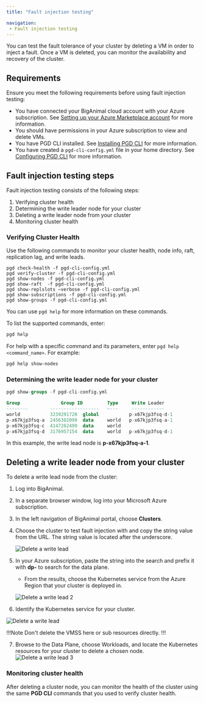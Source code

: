```yaml
---
title: "Fault injection testing"

navigation:
 - Fault injection testing
---
```


You can test the fault tolerance of your cluster by deleting a VM in order to inject a fault. Once a VM is deleted, you can monitor 
the availability and recovery of the cluster.

## Requirements

Ensure you meet the following requirements before using fault injection testing:

+ You have connected your BigAnimal cloud account with your Azure subscription.  See [Setting up your Azure Marketplace account](/biganimal/latest/getting_started/02_azure_market_setup/) for more information.
+ You should have permissions in your Azure subscription to view and delete VMs.
+ You have PGD CLI installed.  See [Installing PGD CLI](/pgd/latest/cli/installing_cli/#) for more information. 
+ You have created a `pgd-cli-config.yml` file in your home directory.  See [Configuring PGD CLI](/pgd/latest/cli/configuring_cli/) for more information.

## Fault injection testing steps

Fault injection testing consists of the following steps:

1. Verifying cluster health
2. Determining the write leader node for your cluster
3. Deleting a write leader node from your cluster
4. Monitoring cluster health

### Verifying Cluster Health

Use the following commands to monitor your cluster health, node info, raft, replication lag, and write leads.  

```shell
pgd check-health -f pgd-cli-config.yml
pgd verify-cluster -f pgd-cli-config.yml
pgd show-nodes -f pgd-cli-config.yml
pgd show-raft  -f pgd-cli-config.yml
pgd show-replslots –verbose -f pgd-cli-config.yml
pgd show-subscriptions -f pgd-cli-config.yml
pgd show-groups -f pgd-cli-config.yml
```

You can use `pgd help` for more information on these commands.

To list the supported commands, enter:

```sh
pgd help
```

For help with a specific command and its parameters, enter `pgd help <command_name>`. For example:

```sh
pgd help show-nodes
```


### Determining the write leader node for your cluster


```sql
pgd show-groups -f pgd-cli-config.yml

Group               Group ID         Type     Write Leader     
--------        ------------------   —---     ------------     
world           3239291720  global           p-x67kjp3fsq-d-1 
p-x67kjp3fsq-a  2456382099  data     world   p-x67kjp3fsq-a-1 
p-x67kjp3fsq-c  4147262499  data     world                    
p-x67kjp3fsq-d  3176957154  data     world   p-x67kjp3fsq-d-1
```
In this example, the write lead node is **p-x67kjp3fsq-a-1**.


## Deleting a write leader node from your cluster

To delete a write lead node from the cluster:
1. Log into BigAnimal.
2. In a separate browser window, log into your Microsoft Azure subscription.
3. In the left navigation of BigAnimal portal, choose **Clusters**. 
4. Choose the cluster to test fault injection with and copy the string value from the URL. The string value is located after the underscore.  

     ![Delete a write lead](images/biganimal_faultinjectiontest_1.png)


5. In your Azure subscription, paste the string into the search and prefix it with **dp-** to search for the data plane.  
   * From the results, choose the Kubernetes service from the Azure Region that your cluster is deployed in.

   ![Delete a write lead 2](images/biganimal_faultinjectiontest_2.png)


6. Identify the Kubernetes service for your cluster.

 ![Delete a write lead](images/biganimal_faultinjectiontest_4.png)


!!!Note
Don't delete the VMSS here or sub resources directly.
!!!

7. Browse to the Data Plane, choose Workloads, and locate the Kubernetes resources for your cluster to delete a chosen node.
![Delete a write lead 3](images/biganimal_faultinjectiontest_3.png)


### Monitoring cluster health

After deleting a cluster node, you can monitor the health of the cluster using the same **PGD CLI** commands that you used to verify cluster health.


